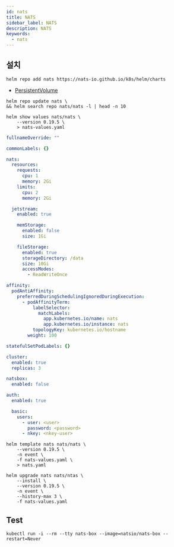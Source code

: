 ```yaml
---
id: nats
title: NATS
sidebar_label: NATS
description: NATS
keywords:
  - nats
---
```


## 설치

```shell
helm repo add nats https://nats-io.github.io/k8s/helm/charts
```

- [PersistentVolume](/docs/mlops/mlops/kubernetes/persistent-volume)

```shell
helm repo update nats \
&& helm search repo nats/nats -l | head -n 10
```

```shell
helm show values nats/nats \
    --version 0.19.5 \
    > nats-values.yaml
```

```yaml title="nats-values.yaml"
fullnameOverride: ""

commonLabels: {}

nats:
  resources:
    requests:
      cpu: 1
      memory: 2Gi
    limits:
      cpu: 2
      memory: 2Gi

  jetstream:
    enabled: true

    memStorage:
      enabled: false
      size: 1Gi

    fileStorage:
      enabled: true
      storageDirectory: /data
      size: 10Gi
      accessModes:
        - ReadWriteOnce

affinity:
  podAntiAffinity:
    preferredDuringSchedulingIgnoredDuringExecution:
      - podAffinityTerm:
          labelSelector:
            matchLabels:
              app.kubernetes.io/name: nats
              app.kubernetes.io/instance: nats
          topologyKey: kubernetes.io/hostname
        weight: 100

statefulSetPodLabels: {}

cluster:
  enabled: true
  replicas: 3

natsbox:
  enabled: false

auth:
  enabled: true

  basic:
    users:
      - user: <user>
        password: <password>
      - nkey: <nkey-user>
```

```shell
helm template nats nats/nats \
    --version 0.19.5 \
    -n event \
    -f nats-values.yaml \
    > nats.yaml
```

```shell
helm upgrade nats nats/ntas \
    --install \
    --version 0.19.5 \
    -n event \
    --history-max 3 \
    -f nats-values.yaml
```

## Test

```shell
kubectl run -i --rm --tty nats-box --image=natsio/nats-box --restart=Never
```

